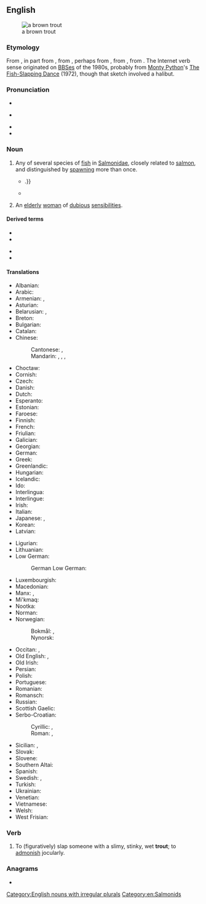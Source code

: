 {{also|Trout}}
==English==
[[Image:Bachforelle Zeichnung.jpg|thumb|a brown trout]]

===Etymology===
From {{etyl|ang|en}} {{m|ang|truht}}, in part from {{etyl|fro|en}} {{m|fro|truite}}, from {{etyl|LL.|en}} {{m|la|tructa}}, perhaps from {{etyl|grc|en}} {{m|grc|τρώκτης||nibbler}}, from {{m|grc|τρώγω||I gnaw}}, from {{etyl|ine-pro|en}} {{m|ine-pro|*tere-||to rub, to turn}}. The Internet verb sense originated on [[BBS]]es of the 1980s, probably from [[w:Monty Python|Monty Python]]'s [[w:The Fish-Slapping Dance|The Fish-Slapping Dance]] (1972), though that sketch involved a halibut.

===Pronunciation===
* {{IPA|/tɹaʊt/|lang=en}}
* {{a|Canada}} {{IPA|/tɹʌʊt/|lang=en}}
* {{audio|en-us-trout.ogg|Audio (US)|lang=en}}
* {{rhymes|aʊt|lang=en}}

===Noun===
{{wikipedia}}
{{en-noun|~|trout|trouts}}

# Any of several species of [[fish]] in [[Salmonidae]], closely related to [[salmon]], and distinguished by [[spawn]]ing more than once.
#: {{ux|en|Many anglers consider '''trout''' to be the archetypical quarry.}}
#* {{quote-book|year=1898|author={{w|Winston Churchill (novelist)|Winston Churchill}}
|title={{w|The Celebrity}}|chapter=8
|passage=Now we plunged into a deep shade with the boughs lacing each other overhead, and crossed dainty, rustic bridges over the cold '''trout'''-streams, the boards giving back the clatter of our horses' feet:{{...}}.}}
#* {{quote-book|year=1922|author={{w|Michael Arlen}}|title=“Piracy”: A Romantic Chronicle of These Days|chapter=3/19/2|url=http://openlibrary.org/works/OL1519647W
|passage=“This morning,” he said, “We will fish, Turner. We will cast for '''trout''' so that we may catch grayling.”}}
# {{lb|en|British|pejorative}} An [[elderly]] [[woman]] of [[dubious]] [[sensibilities]].
#: {{ux|en|Look, you silly old '''trout''', you can't keep bringing home cats! You can't afford the ones you have!}}

====Derived terms====
{{der-top}}
* {{l|en|brown trout}}
* {{l|en|rainbow trout}}
{{der-mid}}
* {{l|en|salmon trout}}
* {{l|en|Sevan trout}}
{{der-bottom}}

====Translations====
{{trans-top|fish}}
* Albanian: {{t+|sq|troftë|f}}
* Arabic: {{t-needed|ar}}
* Armenian: {{t+|hy|կարմրախայտ}}, {{qualifier|Sevan trout}} {{t+|hy|իշխան}}
* Asturian: {{t|ast|trucha|f}}
* Belarusian: {{t|be|стро́нга|f}}, {{t|be|фарэ́ль|f}}
* Breton: {{t|br|dluzh|m}}
* Bulgarian: {{t+|bg|пъстърва|f}}
* Catalan: {{t+|ca|truita|f}}
* Chinese:
*: Cantonese: {{t|yue|鱒魚|sc=Hani}}, {{t|yue|鳟鱼|tr=zyun1 jyu4-2|sc=Hani}}
*: Mandarin: {{t+|cmn|尊魚|sc=Hani}}, {{t+|cmn|尊鱼|tr=zūnyú|sc=Hani}}, {{t+|cmn|鱒魚|sc=Hani}}, {{t+|cmn|鳟鱼|tr=zūnyú|sc=Hani}}
* Choctaw: {{t|cho|sakli}}
* Cornish: {{t|kw|truth|m}}
* Czech: {{t+|cs|pstruh|m}}
* Danish: {{t+|da|ørred|c}}
* Dutch: {{t+|nl|forel|m}}
* Esperanto: {{t|eo|truto}}
* Estonian: {{t|et|forell}}
* Faroese: {{t|fo|eyriði|m}}
* Finnish: {{t+|fi|taimen}}
* French: {{t+|fr|truite|f}}
* Friulian: {{t|fur|trute|f}}
* Galician: {{t+|gl|troita|f}}
* Georgian: {{t-needed|ka}}
* German: {{t+|de|Forelle|f}}
* Greek: {{t+|el|πέστροφα|f}}
* Greenlandic: {{t|kl|eqaluk}}
* Hungarian: {{t+|hu|pisztráng}}
* Icelandic: {{t|is|silungur|m}}
* Ido: {{t+|io|truto}}
* Interlingua: {{t|ia|tructa}}
* Interlingue: {{t|ie|trute}}
* Irish: {{t|ga|breac|m}}
* Italian: {{t+|it|trota|f}}
* Japanese: {{t+|ja|鱒|tr=ます, masu|sc=Jpan}}, {{t+|ja|マス|tr=masu|sc=Jpan}}
* Korean: {{t|ko|송어}}
* Latvian: {{t|lv|forele|f}}
{{trans-mid}}
* Ligurian: {{t|lij|trûta|f}}
* Lithuanian: {{t|lt|upėtakis|m}}
* Low German:
*: German Low German: {{t|nds-de|forell}}
* Luxembourgish: {{t|lb|Frell|f}}
* Macedonian: {{t|mk|пастрмка|f|tr=pástrmka}}
* Manx: {{t|gv|brack|m}}, {{t|gv|breck|m}}
* Mi'kmaq: {{t|mic|atoqwa'su|an}}
* Nootka: {{t|nuk|t̕aatwin}}
* Norman: {{t|nrf|truite|f}}
* Norwegian:
*: Bokmål: {{t+|nb|ørret|m}}, {{t+|nb|aure|m}}
*: Nynorsk: {{t+|nn|aure|m}}
* Occitan: {{t+|oc|troita|f}}, {{t+|oc|trocha|f}}
* Old English: {{t|ang|sceota|m|alt=sceōta}}, {{t|ang|forn|f}}
* Old Irish: {{t|sga|brecc|m}}
* Persian: {{t+|fa|قزل‌آلا|tr=qezel-âlâ|sc=fa-Arab}}
* Polish: {{t+|pl|pstrąg|m}}
* Portuguese: {{t+|pt|truta|f}}
* Romanian: {{t+|ro|păstrăv|m}}
* Romansch: {{t|rm|litgiva|f}}
* Russian: {{t+|ru|форе́ль|f|tr=forɛ́lʹ}}
* Scottish Gaelic: {{t|gd|breac|m}}
* Serbo-Croatian:
*: Cyrillic: {{t|sh|пастрва|f}}, {{t|sh|пастрмка|f}}
*: Roman: {{t+|sh|pastrva|f}}, {{t+|sh|pastrmka|f}}
* Sicilian: {{t|scn|trota|f}}, {{t|scn|trotta|f}}
* Slovak: {{t+|sk|pstruh|m}}
* Slovene: {{t+|sl|postrv|f}}
* Southern Altai: {{t|alt|чараган|tr=çaragan}}
* Spanish: {{t+|es|trucha|f}}
* Swedish: {{t+|sv|forell|c}}, {{t+|sv|öring|c}}
* Turkish: {{t-check|tr|[[ala]][[balık]]}} <!-- was "[[ala]][[balık]]" - assumed sum-of-parts; if an idiom, remove the wikilinks to the individual words. see [[User:Kephir/gadgets/xte#Translation_fixing]] -->
* Ukrainian: {{t|uk|форель|f|tr=forelʹ}}
* Venetian: {{t+|vec|truta|f}}
* Vietnamese: {{t|vi|cá hồi}}
* Welsh: {{t+|cy|brithyll|m}}
* West Frisian: {{t|fy|forel|c}}
{{trans-bottom}}

===Verb===
{{en-verb}}

# {{lb|en|Internet|_|chat}} To (figuratively) slap someone with a slimy, stinky, wet '''trout'''; to [[admonish]] jocularly.

===Anagrams===
* {{anagrams|en|Routt|Tutor|tutor}}

[[Category:English nouns with irregular plurals]]
[[Category:en:Salmonids]]